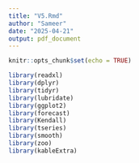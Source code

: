 ```yaml
---
title: "V5.Rmd"
author: "Sameer"
date: "2025-04-21"
output: pdf_document
---
```


```r
knitr::opts_chunk$set(echo = TRUE)
```

```r
library(readxl)
library(dplyr)
library(tidyr)
library(lubridate)
library(ggplot2)
library(forecast)  
library(Kendall)
library(tseries)
library(smooth)
library(zoo)
library(kableExtra)
```
